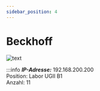 ```yaml
---
sidebar_position: 4
---
```


# Beckhoff


![text](https://www.linderonline.at/medien/image/lbs/lau/beckhoff/cx9020.jpg)


:::info
***IP-Adresse:*** 192.168.200.200 \
Position:   Labor UGII B1\
Anzahl: 11